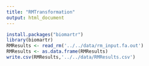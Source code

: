 ```yaml
---
title: "RMTransformation"
output: html_document
---
```


```r
install.packages("biomartr")
library(biomartr)
RMResults <- read_rm('../../data/rm_input.fa.out')
RMResults <- as.data.frame(RMResults)
write.csv(RMResults,'../../data/RMResults.csv')
```


